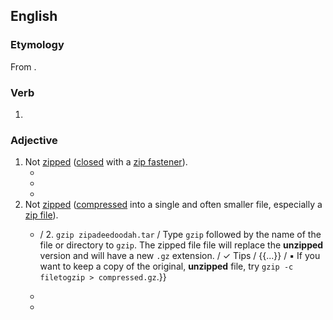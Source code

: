==English==

===Etymology===
From {{suffix|en|zip|ed}}.

===Verb===
{{head|en|verb form}}

# {{en-past of|unzip}}

===Adjective===
{{en-adj|-}}

# Not [[zipped]] ([[close]]d with a [[zip fastener]]).
#* {{quote-book |en |title=Shout Down the Moon |first=Lisa |last=Tucker |authorlink=Lisa Tucker (author) |date=6 April 2004 |publisher=[[w:Pocket Books|Pocket Books]] |isbn=0743488865 |page=63 |text=She threw the '''unzipped''' backpack outside, and when I ran out to get it, because I was worried about my homework blowing away, she locked and bolted the door.}}
#* {{quote-book |en |title=December |first=Elizabeth Hartley |last=Winthrop |authorlink=Elizabeth Hartley Winthrop |publisher=[[w:Knopf Doubleday Publishing Group|Knopf Doubleday Publishing Group]] |date=17 June 2008 |isbn=0307269566 |page=226 |text=She sees the books from her backpack scattered around her, and suddenly she is in her father’s old bedroom again, putting her books into her backpack when her mother comes to tell her that the cousins have arrived, slinging her backpack on before it is zipped and following her downstairs, and her backpack is '''unzipped''' in the hall as they eat Yorkshire pudding and roast beef, and it is '''unzipped''' in the hall as they eat Yorkshire pudding and roast beef, and it is '''unzipped''' in the car as they drive home, and it is '''unzipped''' as she runs through the lobby and crashes to the tiles, but it is only now, as the blood from her nose seeps into the cuff of her sweater and the books lie all around her, that she realizes that it has been '''unzipped''' all this time.}}
#* {{quote-book |en |title=It’s Raining Uber |first=Jasmine |last=Jean-Pierre |date=4 December 2013 |publisher=[[w:Archway Publishing|Archway Publishing]] |isbn=1480801232 |page=75 |text=Cloudy crawls inside the '''unzipped''' backpack.}}
# Not [[zipped]] ([[compress]]ed into a single and often smaller file, especially a [[zip file]]).
#* {{quote-book |en |title=UNIX: Teach yourself Unix the quick and easy way! This Visual QuickStart Guide uses pictures rather than lengthy explanations. You’ll be up and running in no time! |first=Deborah S. |last=Ray |fist2=Eric J. |last2=Ray |year=2003 |publisher=[[w:Peachpit Press|Peachpit Press]] |isbn=0321170105 |chapter=Chapter 13: Working with Encoded & Compressed Files |section=Zipping a File or Directory with <code>gzip</code> |page=288 |text=To zip a file or directory with <code>gzip</code>: / {{...}} / 2. <code>gzip zipadeedoodah.tar</code> / Type <code>gzip</code> followed by the name of the file or directory to <code>gzip</code>. The zipped file file will replace the '''unzipped''' version and will have a new <code>.gz</code> extension. / ✓ Tips / {{...}} / ▪ If you want to keep a copy of the original, '''unzipped''' file, try <code>gzip -c filetogzip > compressed.gz</code>.}}
#* {{quote-book |en |title=Analyzing Baseball Data with R |first=Max |last=Marchi |first2=Jim |last2=Albert |date=29 October 2013 |publisher=[[w:CRC Press|CRC Press]] |isbn=1466570229 |page=303 |text=The function <code>unzip.retrosheet</code> unzips the file and puts the individual event files and roster files in the “'''unzipped'''” folder. The function <code>create.csv.file(season)</code> reads the individual team record files into R, merges the files, and writes a new single combined file in csv format in the “'''unzipped'''” folder.}}
#* {{quote-book |en |title=Psychology of the Digital Age: Humans Become Electric |first=John R. |last=Suler |authorlink=John Suler |publisher=[[w:Cambridge University Press|Cambridge University Press]] |year=2016 |isbn=1107128749 |page=132 |text={{smc|hawkeye}}: as one of my friends like to say, “How hard is your big drive?” / {{smc|daisy}}: lol! / {{smc|dragon}}: more importantly, Hawkeye, is it compressed? / {{smc|daisy}}: more importantly, is it '''unzipped'''? / {{smc|hawkeye}}: and how often do you optimize it?}}